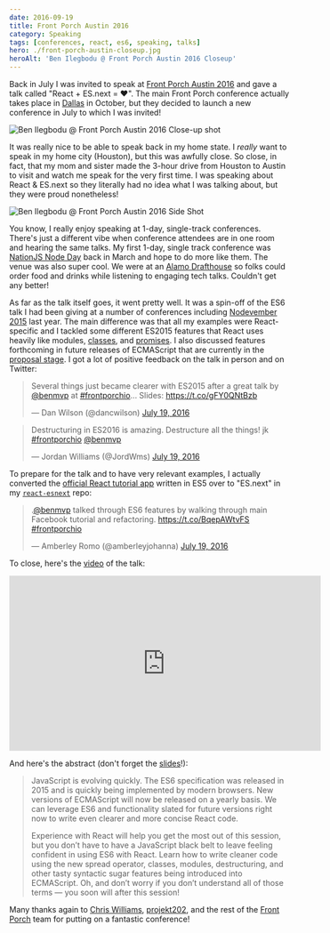 ```yaml
---
date: 2016-09-19
title: Front Porch Austin 2016
category: Speaking
tags: [conferences, react, es6, speaking, talks]
hero: ./front-porch-austin-closeup.jpg
heroAlt: 'Ben Ilegbodu @ Front Porch Austin 2016 Closeup'
---
```


Back in July I was invited to speak at [Front Porch Austin 2016](http://frontporch.io/austin/) and gave a talk called "React + ES.next = ♥". The main Front Porch conference actually takes place in [Dallas](http://frontporch.io/dallas/) in October, but they decided to launch a new conference in July to which I was invited!

![Ben Ilegbodu @ Front Porch Austin 2016 Close-up shot](front-porch-austin-closeup.jpg)

It was really nice to be able to speak back in my home state. I _really_ want to speak in my home city (Houston), but this was awfully close. So close, in fact, that my mom and sister made the 3-hour drive from Houston to Austin to visit and watch me speak for the very first time. I was speaking about React & ES.next so they literally had no idea what I was talking about, but they were proud nonetheless!

![Ben Ilegbodu @ Front Porch Austin 2016 Side Shot](front-porch-austin-side.jpg)

You know, I really enjoy speaking at 1-day, single-track conferences. There's just a different vibe when conference attendees are in one room and hearing the same talks. My first 1-day, single track conference was [NationJS Node Day](/blog/nationjs-nodeday-2016/) back in March and hope to do more like them. The venue was also super cool. We were at an [Alamo Drafthouse](https://drafthouse.com/theater/south-lamar) so folks could order food and drinks while listening to engaging tech talks. Couldn't get any better!

As far as the talk itself goes, it went pretty well. It was a spin-off of the ES6 talk I had been giving at a number of conferences including [Nodevember 2015](/blog/nodevember-2015/) last year. The main difference was that all my examples were React-specific and I tackled some different ES2015 features that React uses heavily like modules, [classes](/blog/learning-es6-classes/), and [promises](/blog/learning-es6-promises/). I also discussed features forthcoming in future releases of ECMAScript that are currently in the [proposal stage](https://github.com/tc39/proposals). I got a lot of positive feedback on the talk in person and on Twitter:

<blockquote class="twitter-tweet" data-lang="en"><p lang="en" dir="ltr">Several things just became clearer with ES2015 after a great talk by <a href="https://twitter.com/benmvp">@benmvp</a> at <a href="https://twitter.com/hashtag/frontporchio?src=hash">#frontporchio</a>... Slides: <a href="https://t.co/gFY0QNtBzb">https://t.co/gFY0QNtBzb</a></p>&mdash; Dan Wilson (@dancwilson) <a href="https://twitter.com/dancwilson/status/755446019622436864">July 19, 2016</a></blockquote>

<blockquote class="twitter-tweet" data-lang="en"><p lang="en" dir="ltr">Destructuring in ES2016 is amazing. Destructure all the things! jk <a href="https://twitter.com/hashtag/frontporchio?src=hash">#frontporchio</a> <a href="https://twitter.com/benmvp">@benmvp</a></p>&mdash; Jordan Williams (@JordWms) <a href="https://twitter.com/JordWms/status/755438558278582272">July 19, 2016</a></blockquote>

To prepare for the talk and to have very relevant examples, I actually converted the [official React tutorial app](https://facebook.github.io/react/docs/tutorial.html) written in ES5 over to "ES.next" in my [`react-esnext`](https://github.com/benmvp/react-esnext) repo:

<blockquote class="twitter-tweet" data-lang="en"><p lang="en" dir="ltr">.<a href="https://twitter.com/benmvp">@benmvp</a> talked through ES6 features by walking through main Facebook tutorial and refactoring. <a href="https://t.co/BqepAWtvFS">https://t.co/BqepAWtvFS</a> <a href="https://twitter.com/hashtag/frontporchio?src=hash">#frontporchio</a></p>&mdash; Amberley Romo (@amberleyjohanna) <a href="https://twitter.com/amberleyjohanna/status/755445365390716928">July 19, 2016</a></blockquote>

To close, here's the [video](https://www.youtube.com/watch?v=Fs4bJr1b7UU&list=PLQ0rErbcJANon4Dyy32o2EZnhHr-VWqhL&index=3) of the talk:

<iframe width="560" height="315" src="https://www.youtube.com/embed/Fs4bJr1b7UU" frameborder="0" allowfullscreen></iframe>

And here's the abstract (don't forget the [slides](https://slides.benmvp.com/2016/frontporch/react-esnext)!):

> JavaScript is evolving quickly. The ES6 specification was released in 2015 and is quickly being implemented by modern browsers. New versions of ECMAScript will now be released on a yearly basis. We can leverage ES6 and functionality slated for future versions right now to write even clearer and more concise React code.
>
> Experience with React will help you get the most out of this session, but you don’t have to have a JavaScript black belt to leave feeling confident in using ES6 with React. Learn how to write cleaner code using the new spread operator, classes, modules, destructuring, and other tasty syntactic sugar features being introduced into ECMAScript. Oh, and don’t worry if you don’t understand all of those terms — you soon will after this session!

Many thanks again to [Chris Williams](https://twitter.com/amboy00), [projekt202](https://projekt202.com/), and the rest of the [Front Porch](http://frontporch.io/) team for putting on a fantastic conference!
